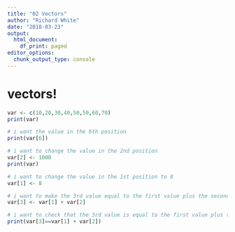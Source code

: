 ```yaml
---
title: "02 Vectors"
author: "Richard White"
date: "2018-03-23"
output:
  html_document:
    df_print: paged
editor_options: 
  chunk_output_type: console
---
```


# vectors!
```r
var <- c(10,20,30,40,50,50,60,70)
print(var)

# i want the value in the 6th position
print(var[6])

# i want to change the value in the 2nd position
var[2] <- 1000
print(var)

# i want to change the value in the 1st position to 8
var[1] <- 8

# i want to make the 3rd value equal to the first value plus the second value
var[3] <- var[1] + var[2]

# i want to check that the 3rd value is equal to the first value plus the second value
print(var[3]==var[1] + var[2])

```
